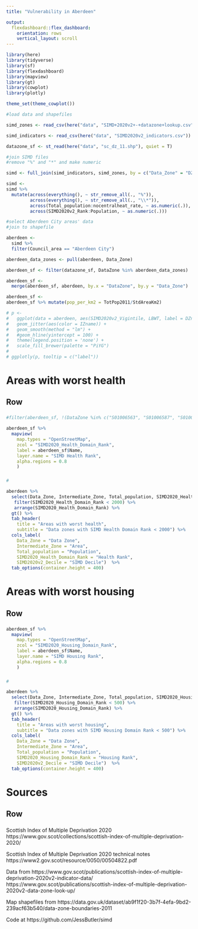 ```yaml
---
title: "Vulnerability in Aberdeen"

output:
  flexdashboard::flex_dashboard:
    orientation: rows
    vertical_layout: scroll
---
```


```r
library(here)
library(tidyverse)
library(sf)
library(flexdashboard)
library(mapview)
library(gt)
library(cowplot)
library(plotly)

theme_set(theme_cowplot())
```


```r
#load data and shapefiles 

simd_zones <- read_csv(here("data", "SIMD+2020v2+-+datazone+lookup.csv"))

simd_indicators <- read_csv(here("data", "SIMD2020v2_indicators.csv"))

datazone_sf <- st_read(here("data", "sc_dz_11.shp"), quiet = T)
```

```r
#join SIMD files
#remove "%" and "*" and make numeric

simd <- full_join(simd_indicators, simd_zones, by = c("Data_Zone" = "DZ"))

simd <- 
simd %>%
  mutate(across(everything(), ~ str_remove_all(., "%")),
         across(everything(), ~ str_remove_all(., "\\*")),
         across(Total_population:nocentralheat_rate, ~ as.numeric(.)),
         across(SIMD2020v2_Rank:Population, ~ as.numeric(.)))
```


```r
#select Aberdeen City areas' data 
#join to shapefile

aberdeen <-
  simd %>%
  filter(Council_area == "Aberdeen City")

aberdeen_data_zones <- pull(aberdeen, Data_Zone)

aberdeen_sf <- filter(datazone_sf, DataZone %in% aberdeen_data_zones)

aberdeen_sf <-
  merge(aberdeen_sf, aberdeen, by.x = "DataZone", by.y = "Data_Zone")

aberdeen_sf <-
aberdeen_sf %>% mutate(pop_per_km2 = TotPop2011/StdAreaKm2)

```


```r
# p <-
#   ggplot(data = aberdeen, aes(SIMD2020v2_Vigintile, LBWT, label = DZname)) +
#   geom_jitter(aes(color = IZname)) +
#   geom_smooth(method = "lm") +
#   #geom_hline(yintercept = 100) +
#   theme(legend.position = 'none') +
#   scale_fill_brewer(palette = "PiYG")
# 
# ggplotly(p, tooltip = c("label"))
```


Areas with worst health
=====================================

Row
-------------------------------------

###

```r
#filter(aberdeen_sf, !(DataZone %in% c("S01006563", "S01006587", "S01006655"))) %>% 

aberdeen_sf %>%
  mapview(
    map.types = "OpenStreetMap",
    zcol = "SIMD2020_Health_Domain_Rank", 
    label = aberdeen_sf$Name,
    layer.name = "SIMD Health Rank",
    alpha.regions = 0.8
    )
```


###

```r
#

aberdeen %>%
  select(Data_Zone, Intermediate_Zone, Total_population, SIMD2020_Health_Domain_Rank, SIMD2020v2_Decile) %>%
   filter(SIMD2020_Health_Domain_Rank < 2000) %>%
   arrange(SIMD2020_Health_Domain_Rank) %>%
  gt() %>%
  tab_header(
    title = "Areas with worst health", 
    subtitle = "Data zones with SIMD Health Domain Rank < 2000") %>%
  cols_label(
    Data_Zone = "Data Zone",
    Intermediate_Zone = "Area", 
    Total_population = "Population", 
    SIMD2020_Health_Domain_Rank = "Health Rank",
    SIMD2020v2_Decile = "SIMD Decile")  %>%
  tab_options(container.height = 400)
```


Areas with worst housing
=====================================

Row
-------------------------------------

###

```r
aberdeen_sf %>%
  mapview(
    map.types = "OpenStreetMap",
    zcol = "SIMD2020_Housing_Domain_Rank", 
    label = aberdeen_sf$Name,
    layer.name = "SIMD Housing Rank",
    alpha.regions = 0.8
    )
```


###

```r
#

aberdeen %>%
  select(Data_Zone, Intermediate_Zone, Total_population, SIMD2020_Housing_Domain_Rank, SIMD2020v2_Decile) %>%
   filter(SIMD2020_Housing_Domain_Rank < 500) %>%
   arrange(SIMD2020_Housing_Domain_Rank) %>%
  gt() %>%
  tab_header(
    title = "Areas with worst housing", 
    subtitle = "Data zones with SIMD Housing Domain Rank < 500") %>%
  cols_label(
    Data_Zone = "Data Zone",
    Intermediate_Zone = "Area", 
    Total_population = "Population", 
    SIMD2020_Housing_Domain_Rank = "Housing Rank",
    SIMD2020v2_Decile = "SIMD Decile")  %>%
  tab_options(container.height = 400)
```



Sources
=====================================

Row
-------------------------------------
###

Scottish Index of Multiple Deprivation 2020
https://www.gov.scot/collections/scottish-index-of-multiple-deprivation-2020/

Scottish Index of Multiple Deprivation 2020 technical notes
https://www2.gov.scot/resource/0050/00504822.pdf

Data from 
https://www.gov.scot/publications/scottish-index-of-multiple-deprivation-2020v2-indicator-data/
https://www.gov.scot/publications/scottish-index-of-multiple-deprivation-2020v2-data-zone-look-up/

Map shapefiles from https://data.gov.uk/dataset/ab9f1f20-3b7f-4efa-9bd2-239acf63b540/data-zone-boundaries-2011

Code at https://github.com/JessButler/simd


